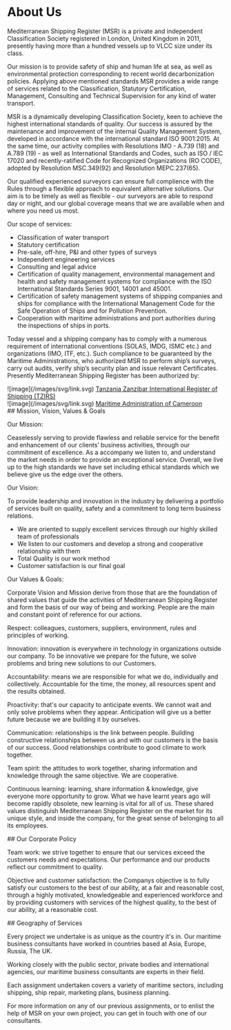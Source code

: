 # About Us

<div data-type='wrapper'>
Mediterranean Shipping Register (MSR) is a private and independent Classification Society registered in London, United Kingdom in 2011, presently having more than a hundred vessels up to VLCC size under its class.

Our mission is to provide safety of ship and human life at sea, as well as environmental protection corresponding to recent world decarbonization policies. Applying above mentioned standards MSR provides a wide range of services related to the Classification, Statutory Certification, Management, Consulting and Technical Supervision for any kind of water transport.

MSR is a dynamically developing Classification Society, keen to achieve the highest international standards of quality. Our success is assured by the maintenance and improvement of the internal Quality Management System, developed in accordance with the international standard ISO 9001:2015. At the same time, our activity complies with Resolutions IMO - A.739 (18) and A.789 (19) - as well as International Standards and Codes, such as ISO / IEC 17020 and recently-ratified Code for Recognized Organizations (RO CODE), adopted by Resolution MSC.349(92) and Resolution MEPC.237(65).

Our qualified experienced surveyors can ensure full complience with the Rules through a flexible approach to equivalent alternative solutions. Our aim is to be timely as well as flexible - our surveyors are able to respond day or night, and our global coverage means that we are available when and where you need us most.

Our scope of services:

- Classification of water transport
- Statutory certification
- Pre-sale, off-hire, P&I and other types of surveys
- Independent engineering services
- Consulting and legal advice
- Certification of quality management, environmental management and health and safety management systems for compliance with the ISO International Standards Series 9001, 14001 and 45001.
- Certification of safety management systems of shipping companies and ships for compliance with the International Management Code for the Safe Operation of Ships and for Pollution Prevention.
- Cooperation with maritime administrations and port authorities during the inspections of ships in ports.

<p style={{marginTop: '24px'}}>Today vessel and a shipping company has to comply with a numerous requirement of international conventions (SOLAS, IMDG, ISMC etc.) and organizations (IMO, ITF, etc.). Such compliance to be guaranteed by the Maritime Administrations, who authorized MSR to perform ship’s surveys, carry out audits, verify ship’s security plan and issue relevant Certificates. Presently Mediterranean Shipping Register has been authorized by:</p>

<div data-type='link'>
![image](/images/svg/link.svg)
<a href='https://www.zma.go.tz/' target='_blank'>Tanzania Zanzibar International Register of Shipping (TZIRS)</a>
</div>

<div data-type='link'>
![image](/images/svg/link.svg)
<a href='https://www.bahamasmaritime.com/' target='_blank'>Maritime Administration of Cameroon</a>
</div>

<div style={{marginTop: '24px'}}>
## Mission, Vision, Values & Goals
</div>

<p style={{marginTop: '24px', fontFamily: 'var(--font-g-semibold)'}}>Our Mission:</p>

Ceaselessly serving to provide flawless and reliable service for the benefit and enhancement of our clients’ business activities, through our commitment of excellence. As a accompany we listen to, and understand the market needs in order to provide an exceptional service. Overall, we live up to the high standards we have set including ethical standards which we believe give us the edge over the others.

<p style={{marginTop: '24px', fontFamily: 'var(--font-g-semibold)'}}>Our Vision:</p>

To provide leadership and innovation in the industry by delivering a portfolio of services built on quality, safety and a commitment to long term business relations.

- We are oriented to supply excellent services through our highly skilled team of professionals
- We listen to our customers and develop a strong and cooperative relationship with them
- Total Quality is our work method
- Customer satisfaction is our final goal

<p style={{marginTop: '24px', fontFamily: 'var(--font-g-semibold)'}}>Our Values & Goals:</p>

Corporate Vision and Mission derive from those that are the foundation of shared values that guide the activities of Mediterranean Shipping Register and form the basis of our way of being and working. People are the main and constant point of reference for our actions.

Respect: colleagues, customers, suppliers, environment, rules and principles of working.

Innovation: innovation is everywhere in technology in organizations outside our company. To be innovative we prepare for the future, we solve problems and bring new solutions to our Customers.

Accountability: means we are responsible for what we do, individually and collectively. Accountable for the time, the money, all resources spent and the results obtained.

Proactivity: that's our capacity to anticipate events. We cannot wait and only solve problems when they appear. Anticipation will give us a better future because we are building it by ourselves.

Communication: relationships is the link between people. Building constructive relationships between us and with our customers is the basis of our success. Good relationships contribute to good climate to work together.

Team spirit: the attitudes to work together, sharing information and knowledge through the same objective. We are cooperative.

Continuous learning: learning, share information & knowledge, give everyone more opportunity to grow. What we have learnt years ago will become rapidly obsolete, new learning is vital for all of us. These shared values distinguish Mediterranean Shipping Register on the market for its unique style, and inside the company, for the great sense of belonging to all its employees.

<div style={{marginTop: '24px'}}>
## Our Corporate Policy
</div>

Team work: we strive together to ensure that our services exceed the customers needs and expectations. Our performance and our products reflect our commitment to quality.

Objective and customer satisfaction: the Companys objective is to fully satisfy our customers to the best of our ability, at a fair and reasonable cost, through a highly motivated, knowledgeable and experienced workforce and by providing customers with services of the highest quality, to the best of our ability, at a reasonable cost.

<div style={{marginTop: '24px'}}>
## Geography of Services
</div>

Every project we undertake is as unique as the country it's in. Our maritime business consultants have worked in countries based at Asia, Europe, Russia, The UK.

Working closely with the public sector, private bodies and international agencies, our maritime business consultants are experts in their field.

Each assignment undertaken covers a variety of maritime sectors, including shipping, ship repair, marketing plans, business planning.

For more information on any of our previous assignments, or to enlist the help of MSR on your own project, you can get in touch with one of our consultants.
</div>
